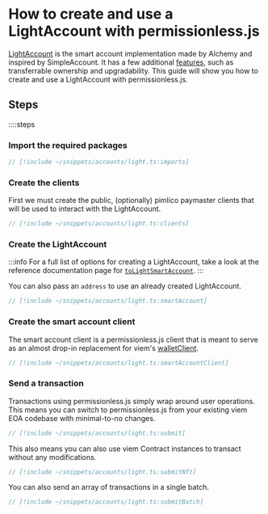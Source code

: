 # How to create and use a LightAccount with permissionless.js

[LightAccount](https://github.com/alchemyplatform/light-account) is the smart account implementation made by Alchemy and inspired by SimpleAccount.
It has a few additional [features](https://github.com/alchemyplatform/light-account?tab=readme-ov-file#features), such as transferrable ownership and upgradability.
This guide will show you how to create and use a LightAccount with permissionless.js.

## Steps

::::steps

### Import the required packages

```ts
// [!include ~/snippets/accounts/light.ts:imports]
```

### Create the clients

First we must create the public, (optionally) pimlico paymaster clients that will be used to interact with the LightAccount.

```ts
// [!include ~/snippets/accounts/light.ts:clients]
```


### Create the LightAccount

:::info
For a full list of options for creating a LightAccount, take a look at the reference documentation page for [`toLightSmartAccount`](/permissionless/reference/accounts/toLightSmartAccount).
:::

You can also pass an `address` to use an already created LightAccount.

```ts
// [!include ~/snippets/accounts/light.ts:smartAccount]
```


### Create the smart account client

The smart account client is a permissionless.js client that is meant to serve as an almost drop-in replacement for viem's [walletClient](https://viem.sh/docs/clients/wallet.html).

```ts
// [!include ~/snippets/accounts/light.ts:smartAccountClient]
```


### Send a transaction

Transactions using permissionless.js simply wrap around user operations. This means you can switch to permissionless.js from your existing viem EOA codebase with minimal-to-no changes.

```ts
// [!include ~/snippets/accounts/light.ts:submit]
```

This also means you can also use viem Contract instances to transact without any modifications.

```ts
// [!include ~/snippets/accounts/light.ts:submitNft]
```

You can also send an array of transactions in a single batch.

```ts
// [!include ~/snippets/accounts/light.ts:submitBatch]
```
